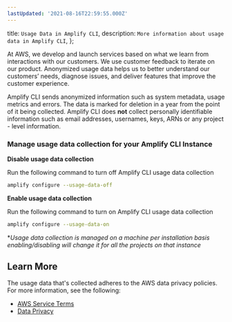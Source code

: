 ```yaml
---
lastUpdated: '2021-08-16T22:59:55.000Z'
---
```

  title: `Usage Data in Amplify CLI`,
  description: `More information about usage data in Amplify CLI`,
};

  

At AWS, we develop and launch services based on what we learn from interactions with our customers. We use customer feedback to iterate on our product. Anonymized usage data helps us to better understand our customers’ needs, diagnose issues, and deliver features that improve the customer experience.

Amplify CLI sends anonymized information such as system metadata, usage metrics and errors. The data is marked for deletion in a year from the point of it being collected. Amplify CLI does **not** collect personally identifiable information such as email addresses, usernames, keys, ARNs or any project - level information.

### Manage usage data collection for your Amplify CLI Instance

**Disable usage data collection**

Run the following command to turn off Amplify CLI usage data collection

```bash
amplify configure --usage-data-off
```

**Enable usage data collection**

Run the following command to turn on Amplify CLI usage data collection

```bash
amplify configure --usage-data-on
```

**Usage data collection is managed on a machine per installation basis enabling/disabling will change it for all the projects on that instance*

## Learn More

The usage data that's collected adheres to the AWS data privacy policies. For more information, see the following:

- [AWS Service Terms](https://aws.amazon.com/service-terms/)
- [Data Privacy](https://aws.amazon.com/compliance/data-privacy-faq/)
